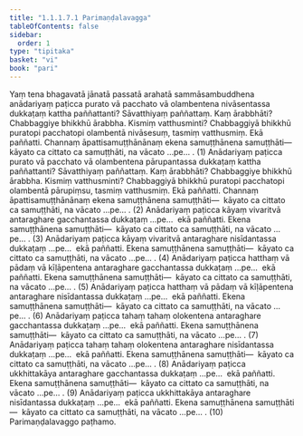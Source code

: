 ```yaml
---
title: "1.1.1.7.1 Parimaṇḍalavagga"
tableOfContents: false
sidebar:
  order: 1
type: "tipitaka"
basket: "vi"
book: "pari"
---
```



<DynamicBreadcrumb />

<Division number="150" book="pari" bookNo="5" page="43">

<Paragraph number="239" book="pari">
Yaṃ tena bhagavatā jānatā passatā arahatā sammāsambuddhena anādariyaṃ paṭicca purato vā pacchato vā olambentena nivāsentassa dukkaṭaṃ kattha paññattanti? Sāvatthiyaṃ paññattaṃ. Kaṃ ārabbhāti? Chabbaggiye bhikkhū ārabbha. Kismiṃ vatthusminti? Chabbaggiyā bhikkhū puratopi pacchatopi olambentā nivāsesuṃ, tasmiṃ vatthusmiṃ. Ekā paññatti. Channaṃ āpattisamuṭṭhānānaṃ ekena samuṭṭhānena samuṭṭhāti—  kāyato ca cittato ca samuṭṭhāti, na vācato …pe… . (1)
</Paragraph>

<Paragraph number="240" book="pari">
Anādariyaṃ paṭicca purato vā pacchato vā olambentena pārupantassa dukkaṭaṃ kattha paññattanti? Sāvatthiyaṃ paññattaṃ. Kaṃ ārabbhāti? Chabbaggiye bhikkhū ārabbha. Kismiṃ vatthusminti? Chabbaggiyā bhikkhū puratopi pacchatopi olambentā pārupiṃsu, tasmiṃ vatthusmiṃ. Ekā paññatti. Channaṃ āpattisamuṭṭhānānaṃ ekena samuṭṭhānena samuṭṭhāti—  kāyato ca cittato ca samuṭṭhāti, na vācato …pe… . (2)
</Paragraph>

<Paragraph number="241" book="pari">
Anādariyaṃ paṭicca kāyaṃ vivaritvā antaraghare gacchantassa dukkaṭaṃ …pe…  ekā paññatti. Ekena samuṭṭhānena samuṭṭhāti—  kāyato ca cittato ca samuṭṭhāti, na vācato …pe… . (3)
</Paragraph>

<Paragraph number="242" book="pari">
Anādariyaṃ paṭicca kāyaṃ vivaritvā antaraghare nisīdantassa dukkaṭaṃ …pe…  ekā paññatti. Ekena samuṭṭhānena samuṭṭhāti—  kāyato ca cittato ca samuṭṭhāti, na vācato …pe… . (4)
</Paragraph>

<Paragraph number="243" book="pari">
Anādariyaṃ paṭicca hatthaṃ vā pādaṃ vā kīḷāpentena antaraghare gacchantassa dukkaṭaṃ …pe…  ekā paññatti. Ekena samuṭṭhānena samuṭṭhāti—  kāyato ca cittato ca samuṭṭhāti, na vācato …pe… . (5)
</Paragraph>

<Paragraph number="244" book="pari">
Anādariyaṃ paṭicca hatthaṃ vā pādaṃ vā kīḷāpentena antaraghare nisīdantassa dukkaṭaṃ …pe…  ekā paññatti. Ekena samuṭṭhānena samuṭṭhāti—  kāyato ca cittato ca samuṭṭhāti, na vācato …pe… . (6)
</Paragraph>

<Paragraph number="245" book="pari">
Anādariyaṃ paṭicca tahaṃ tahaṃ olokentena antaraghare gacchantassa dukkaṭaṃ …pe…  ekā paññatti. Ekena samuṭṭhānena samuṭṭhāti—  kāyato ca cittato ca samuṭṭhāti, na vācato …pe… . (7)
</Paragraph>

<Paragraph number="246" book="pari">
Anādariyaṃ paṭicca tahaṃ tahaṃ olokentena antaraghare nisīdantassa dukkaṭaṃ …pe…  ekā paññatti. Ekena samuṭṭhānena samuṭṭhāti—  kāyato ca cittato ca samuṭṭhāti, na vācato …pe… . (8)
</Paragraph>

<Paragraph number="247" book="pari">
Anādariyaṃ paṭicca ukkhittakāya antaraghare gacchantassa dukkaṭaṃ …pe…  ekā paññatti. Ekena samuṭṭhānena samuṭṭhāti—  kāyato ca cittato ca samuṭṭhāti, na vācato …pe… . (9)
</Paragraph>

<Paragraph number="248" book="pari">
Anādariyaṃ paṭicca ukkhittakāya antaraghare nisīdantassa dukkaṭaṃ …pe…  ekā paññatti. Ekena samuṭṭhānena samuṭṭhāti—  kāyato ca cittato ca samuṭṭhāti, na vācato …pe… . (10)

</Paragraph>
</Division>

<Paragraph number="249" type="center" book="pari">
Parimaṇḍalavaggo paṭhamo.
</Paragraph>